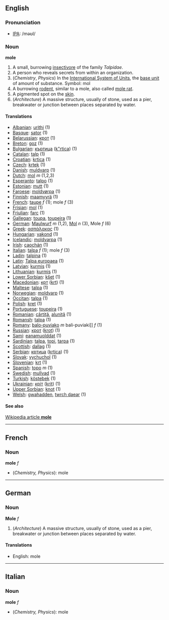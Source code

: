 ==English==

=== Pronunciation ===
*[[w:IPA|IPA]]: /məʊl/

=== Noun ===
'''mole'''

# A small, burrowing [[insectivore]] of the family ''Talpidae''.
# A person who reveals secrets from within an organization.
# (''Chemistry'', ''Physics'') In the [[International System of Units]], the [[base unit]] of amount of substance.  Symbol: mol
# A burrowing [[rodent]], similar to a mole, also called [[mole rat]].
# A pigmented spot on the [[skin]].
# (''Architecture'') A massive structure, usually of stone, used as a pier, breakwater or junction between places separated by water.

====Translations====

*[[Albanian]]: [[urithi]] (1)
*[[Basque]]: [[sator]] (1)
*[[Belarussian]]: [[крот]] (1)
*[[Breton]]: [[goz]] (1)
*[[Bulgarian]]: [[къртица]] ([[k"rtica]]) (1)
*[[Catalan]]: [[talp]] (1)
*[[Croatian]]: [[krtica]] (1)
*[[Czech]]: [[krtek]] (1)
*[[Danish]]: [[muldvarp]] (1)
*[[Dutch]]: [[mol]] ''m'' (1,2,3)
*[[Esperanto]]: [[talpo]] (1)
*[[Estonian]]: [[mutt]] (1)
*[[Faroese]]: [[moldvørpa]] (1)
*[[Finnish]]: [[maamyyrä]] (1)
*[[French]]: [[taupe]] ''f'' (1); mole ''f'' (3)
*[[Frisian]]: [[mol]] (1)
*[[Friulian]]: [[farc]] (1)
*[[Gallegan]]: [[toupa]], [[toupeira]] (1)
*[[German]]: [[Maulwurf]] ''m'' (1,2), [[Mol]] ''n'' (3), Mole ''f'' (6)
*[[Greek]]: [[ασπάλακας]] '' '' (1)
*[[Hungarian]]: [[vakond]] (1)
*[[Icelandic]]: [[moldvarpa]] (1)
*[[Irish]]: [[caochán]] (1)
*[[Italian]]: [[talpa]] ''f'' (1); mole ''f'' (3)
*[[Ladin]]: [[talpina]] (1)
*[[Latin]]: [[Talpa europaea]] '' '' (1)
*[[Latvian]]: [[kurmis]] (1)
*[[Lithuanian]]: [[kurmis]] (1)
*[[Lower Sorbian]]: [[kšet]] (1)
*[[Macedonian]]: [[крт]] ([[krt]]) (1)
*[[Maltese]]: [[talpa]] (1)
*[[Norwegian]]: [[moldvarp]] (1)
*[[Occitan]]: [[talpa]] (1)
*[[Polish]]: [[kret]] '' '' (1)
*[[Portuguese]]: [[toupeira]] (1)
*[[Romanian]]: [[cârtiţă]], [[aluniţă]] (1)
*[[Romansh]]: [[talpa]] (1)
*[[Romany]]: [[balo-puviako]] ''m'' bali-puviaki]] ''f'' (1)
*[[Russian]]: [[крот]] ([[krot]]) '' '' (1)
*[[Sami]]: [[eanamuolddat]] (1)
*[[Sardinian]]: [[talpa]], [[topi]], [[tarpa]] (1)
*[[Scottish]]: [[dallag]] (1)
*[[Serbian]]: [[кртица]] ([[krtica]]) (1)
*[[Slovak]]: [[vychuchol]] (1)
*[[Slovenian]]: [[krt]] (1)
*[[Spanish]]: [[topo]] ''m'' (1)
*[[Swedish]]: [[mullvad]] (1)
*[[Turkish]]: [[köstebek]] (1)
*[[Ukrainian]]: [[кріт]] ([[krit]]) (1)
*[[Upper Sorbian]]: [[knot]] (1)
*[[Welsh]]: [[gwahadden]], [[twrch daear]] (1)

====See also====
[[en:mole|Wikipedia article '''mole''']]

----
==French==
===Noun===
'''mole''' ''f''

*(''Chemistry, Physics''): mole

----
==German==
===Noun===
'''Mole''' ''f''

# (''Architecture'') A massive structure, usually of stone, used as a pier, breakwater or junction between places separated by water.

====Translations====

*English: mole

----
==Italian==
===Noun===
'''mole''' ''f''

*(''Chemistry, Physics''): mole
